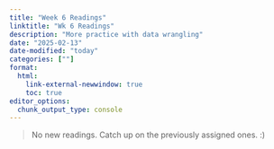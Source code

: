 ```yaml
---
title: "Week 6 Readings"
linktitle: "Wk 6 Readings"
description: "More practice with data wrangling"
date: "2025-02-13"
date-modified: "today"
categories: [""]
format: 
  html:
    link-external-newwindow: true
    toc: true
editor_options: 
  chunk_output_type: console
---
```


>No new readings. Catch up on the previously assigned ones. :) 
